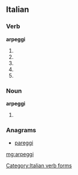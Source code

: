 ==Italian==

===Verb===
'''arpeggi'''

# {{conjugation of|arpeggiare||2|s|pres|ind|lang=it}}
# {{conjugation of|arpeggiare||1|s|pres|sub|lang=it}}
# {{conjugation of|arpeggiare||2|s|pres|sub|lang=it}}
# {{conjugation of|arpeggiare||3|s|pres|sub|lang=it}}
# {{conjugation of|arpeggiare||3|s|imp|lang=it}}

===Noun===
'''arpeggi''' {{m}}

# {{plural of|arpeggio|lang=it}}

===Anagrams===
* [[pareggi#Italian|pareggi]]

[[Category:Italian verb forms]]

[[mg:arpeggi]]